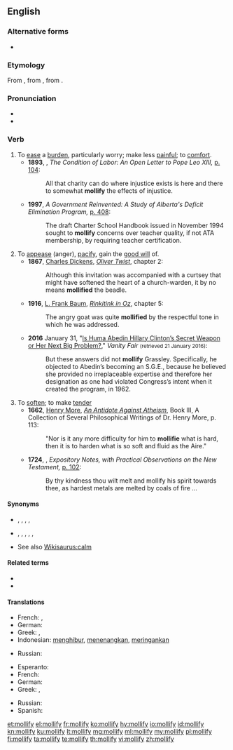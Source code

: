 ==English==
{{was wotd|2006|June|19}}

===Alternative forms===
* {{l|en|mollifie}}

===Etymology===
From {{etyl|fro|en}} {{m|fro|mollifier}}, from {{etyl|la|en}} {{m|la|molliō||soften, calm}}, from {{m|la|mollis||soft}}.

===Pronunciation===
* {{IPA|/ˈmɑːlɪfaɪ/|lang=en}}
* {{audio|en-us-mollify.ogg|Audio (US)|lang=en}}

===Verb===
{{en-verb|mollif|ies}}

# To [[ease]] a [[burden]], particularly worry; make less [[painful]]; to [[comfort]].
#* '''1893''', {{w|Henry George}}, ''The Condition of Labor: An Open Letter to Pope Leo XIII,'' [https://books.google.com/books?id=3KU_AAAAYAAJ&pg=PA104&dq=mollify p. 104]:
#*: All that charity can do where injustice exists is here and there to somewhat '''mollify''' the effects of injustice.
#* '''1997''', ''A Government Reinvented: A Study of Alberta's Deficit Elimination Program,'' [https://books.google.com/books?id=LXyzAAAAIAAJ&q=mollify+concerns p. 408]:
#*: The draft Charter School Handbook issued in November 1994 sought to '''mollify''' concerns over teacher quality, if not ATA membership, by requiring teacher certification.
# To [[appease]] (anger), [[pacify]], gain the [[good will]] of.
#* '''1867''', [[w:Charles Dickens|Charles Dickens]], ''[[s:Oliver Twist|Oliver Twist]]'', chapter 2:
#*: Although this invitation was accompanied with a curtsey that might have softened the heart of a church-warden, it by no means '''mollified''' the beadle.
#* '''1916''', [[w:L. Frank Baum|L. Frank Baum]], ''[[s:Rinkitink in Oz|Rinkitink in Oz]]'', chapter 5:
#*: The angry goat was quite '''mollified''' by the respectful tone in which he was addressed.
#* '''2016''' January 31, "[http://www.vanityfair.com/news/2016/01/huma-abedin-hillary-clinton-adviser Is Huma Abedin Hillary Clinton’s Secret Weapon or Her Next Big Problem?]," ''Vanity Fair'' <small>(retrieved 21 January 2016)</small>:
#*: But these answers did not '''mollify''' Grassley. Specifically, he objected to Abedin’s becoming an S.G.E., because he believed she provided no irreplaceable expertise and therefore her designation as one had violated Congress’s intent when it created the program, in 1962.
# To [[soften]]; to make [[tender]]
#* '''1662''', [[w:Henry More|Henry More]], ''[[s:An Antidote Against Atheism|An Antidote Against Atheism]]'', Book III, A Collection of Several Philosophical Writings of Dr. Henry More, p. 113:
#*: "Nor is it any more difficulty for him to '''mollifie''' what is hard, then it is to harden what is so soft and fluid as the Aire."
#* '''1724''', {{w|William Burkitt}}, ''Expository Notes, with Practical Observations on the New Testament,'' [https://books.google.com/books?id=NodAAAAAIAAJ&pg=PA102&dq=mollify p. 102]:
#*: By thy kindness thou wilt melt and mollify his spirit towards thee, as hardest metals are melted by coals of fire …

====Synonyms====
* {{sense|to ease a burden}} {{l|en|assuage}}, {{l|en|calm}}, {{l|en|comfort}}, {{l|en|mitigate}}, {{l|en|soothe}}
* {{sense|to appease}} {{l|en|appease}}, {{l|en|conciliate}}, {{l|en|pacify}}, {{l|en|placate}}, {{l|en|propitiate}}, {{l|en|satisfy}}
* See also [[Wikisaurus:calm]]

====Related terms====
* {{l|en|emollient}}
* {{l|en|mollification}}

====Translations====
{{trans-top|to ease a burden}}
* French: {{t+|fr|apaiser}}, {{t+|fr|calmer}}
* German: {{t+|de|mildern}}
* Greek: {{t+|el|μαλακώνω|sc=Grek}}, {{t+|el|καταπραΰνω|sc=Grek}}
* Indonesian: [[hibur|menghibur]], [[tenang|menenangkan]], [[ringan|meringankan]]
{{trans-mid}}
* Russian: {{t+|ru|смягча́ть}}
{{trans-bottom}}

{{trans-top|to appease}}
* Esperanto: {{t|eo|mildigi}}
* French: {{t+|fr|apaiser}}
* German: {{t+|de|beruhigen}}
* Greek: {{t+|el|μαλακώνω|sc=Grek}}, {{t+|el|κατευνάζω|sc=Grek}}
{{trans-mid}}
* Russian: {{t+|ru|успока́ивать}}
* Spanish: {{t+|es|apaciguar}}
{{trans-bottom}}

[[et:mollify]]
[[el:mollify]]
[[fr:mollify]]
[[ko:mollify]]
[[hy:mollify]]
[[io:mollify]]
[[id:mollify]]
[[kn:mollify]]
[[ku:mollify]]
[[lt:mollify]]
[[mg:mollify]]
[[ml:mollify]]
[[my:mollify]]
[[pl:mollify]]
[[fi:mollify]]
[[ta:mollify]]
[[te:mollify]]
[[th:mollify]]
[[vi:mollify]]
[[zh:mollify]]